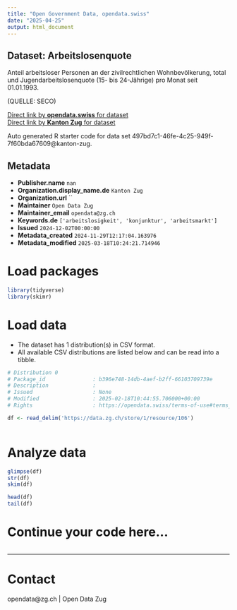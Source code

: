 ```yaml
---
title: "Open Government Data, opendata.swiss"
date: "2025-04-25"
output: html_document
---
```


## Dataset: Arbeitslosenquote

Anteil arbeitsloser Personen an der zivilrechtlichen Wohnbevölkerung, total und Jugendarbeitslosenquote (15- bis 24-Jährige) pro Monat seit 01.01.1993.

(QUELLE: SECO)

[Direct link by **opendata.swiss** for dataset](https://opendata.swiss/de/dataset/arbeitslosenquote)<br>
[Direct link by **Kanton Zug** for dataset](https://zg.ch/de/wirtschaft-arbeit/stellensuchende/arbeitsmarktstatistiken)

Auto generated R starter code for data set 497bd7c1-46fe-4c25-949f-7f60bda67609@kanton-zug.

## Metadata

- **Publisher.name** `nan`
- **Organization.display_name.de** `Kanton Zug`
- **Organization.url** ``
- **Maintainer** `Open Data Zug`
- **Maintainer_email** `opendata@zg.ch`
- **Keywords.de** `['arbeitslosigkeit', 'konjunktur', 'arbeitsmarkt']`
- **Issued** `2024-12-02T00:00:00`
- **Metadata_created** `2024-11-29T12:17:04.163976`
- **Metadata_modified** `2025-03-18T10:24:21.714946`


# Load packages

```r

library(tidyverse)
library(skimr)

```

# Load data

-   The dataset has 1 distribution(s) in CSV format.
-   All available CSV distributions are listed below and can be read into a tibble.

```r

# Distribution 0
# Package_id               : b396e748-14db-4aef-b2ff-66103709739e
# Description              : 
# Issued                   : None
# Modified                 : 2025-02-18T10:44:55.706000+00:00
# Rights                   : https://opendata.swiss/terms-of-use#terms_by

df <- read_delim('https://data.zg.ch/store/1/resource/106')



```

# Analyze data

```r

glimpse(df)
str(df)
skim(df)

head(df)
tail(df)

```

# Continue your code here...

```r

```

------------------------------------------------------------------------

# Contact

opendata@zg.ch | Open Data Zug
